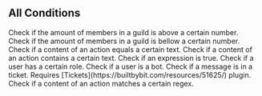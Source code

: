 ## All Conditions


<Properties>
  <Property name="aboveMembers" type="Required Args: amount - number">
    Check if the amount of members in a guild is above a certain number.
  </Property>
  <Property name="bellowMembers" type="Required Args: amount - number">
    Check if the amount of members in a guild is bellow a certain number.
  </Property>
  <Property name="content" type="Required Args: value - string[]">
    Check if a content of an action equals a certain text.
  </Property>
  <Property name="contentContains" type="Required Args: value - string[]">
    Check if a content of an action contains a certain text.
  </Property>
  <Property name="expression" type="Required Args: input - string, operator - string, output - string">
    Check if an expression is true.
  </Property>
  <Property name="hasRole" type="Required Args: role - string, Optionnal Args: inherit - boolean">
    Check if a user has a certain role.
  </Property>
  <Property name="isBot">
    Check if a user is a bot.
  </Property>
  <Property name="inTicket">
    Check if a message is in a ticket. Requires [Tickets](https://builtbybit.com/resources/51625/) plugin.
  </Property>
  <Property name="regex" type="Required Args: value - string">
    Check if a content of an action matches a certain regex.
  </Property>
</Properties>